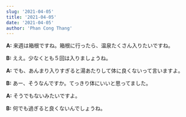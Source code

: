```yaml
---
slug: '2021-04-05'
title: '2021-04-05'
date: '2021-04-05'
author: 'Phan Cong Thang'
---
```


**A:** 来週は箱根ですね。箱根に行ったら、温泉たくさん入りたいですね。

**B:** ええ。少なくとも５回は入りましょうね。

**A:** でも、あんまり入りすぎると湯あたりして体に良くないって言いますよ。

**B:** あー、そうなんですか。てっきり体にいいと思ってました。

**A:** そうでもないみたいですよ。

**B:** 何でも過ぎると良くないんでしょうね。
